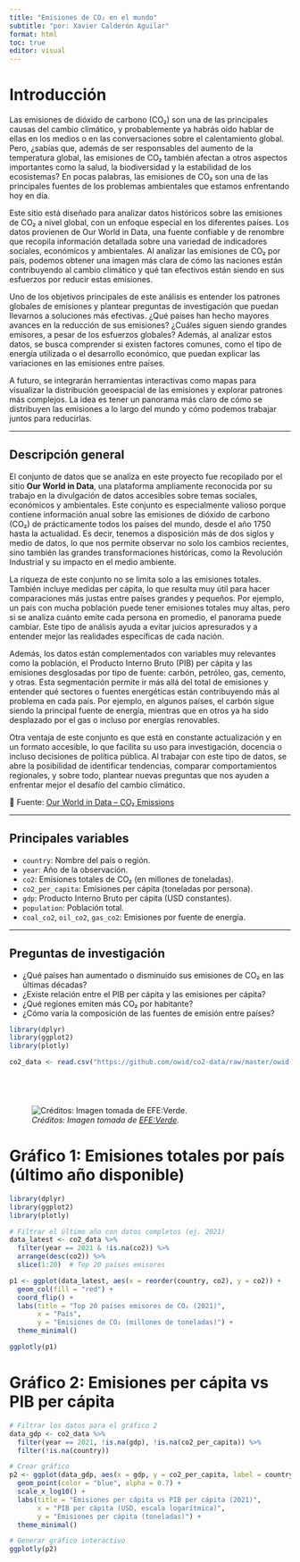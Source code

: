 ```yaml
---
title: "Emisiones de CO₂ en el mundo"
subtitle: "por: Xavier Calderón Aguilar"
format: html
toc: true
editor: visual
---
```


# Introducción

Las emisiones de dióxido de carbono (CO₂) son una de las principales causas del cambio climático, y probablemente ya habrás oído hablar de ellas en los medios o en las conversaciones sobre el calentamiento global. Pero, ¿sabías que, además de ser responsables del aumento de la temperatura global, las emisiones de CO₂ también afectan a otros aspectos importantes como la salud, la biodiversidad y la estabilidad de los ecosistemas? En pocas palabras, las emisiones de CO₂ son una de las principales fuentes de los problemas ambientales que estamos enfrentando hoy en día.

Este sitio está diseñado para analizar datos históricos sobre las emisiones de CO₂ a nivel global, con un enfoque especial en los diferentes países. Los datos provienen de Our World in Data, una fuente confiable y de renombre que recopila información detallada sobre una variedad de indicadores sociales, económicos y ambientales. Al analizar las emisiones de CO₂ por país, podemos obtener una imagen más clara de cómo las naciones están contribuyendo al cambio climático y qué tan efectivos están siendo en sus esfuerzos por reducir estas emisiones.

Uno de los objetivos principales de este análisis es entender los patrones globales de emisiones y plantear preguntas de investigación que puedan llevarnos a soluciones más efectivas. ¿Qué países han hecho mayores avances en la reducción de sus emisiones? ¿Cuáles siguen siendo grandes emisores, a pesar de los esfuerzos globales? Además, al analizar estos datos, se busca comprender si existen factores comunes, como el tipo de energía utilizada o el desarrollo económico, que puedan explicar las variaciones en las emisiones entre países.

A futuro, se integrarán herramientas interactivas como mapas para visualizar la distribución geoespacial de las emisiones y explorar patrones más complejos. La idea es tener un panorama más claro de cómo se distribuyen las emisiones a lo largo del mundo y cómo podemos trabajar juntos para reducirlas.

---

## Descripción general

El conjunto de datos que se analiza en este proyecto fue recopilado por el sitio **Our World in Data**, una plataforma ampliamente reconocida por su trabajo en la divulgación de datos accesibles sobre temas sociales, económicos y ambientales. Este conjunto es especialmente valioso porque contiene información anual sobre las emisiones de dióxido de carbono (CO₂) de prácticamente todos los países del mundo, desde el año 1750 hasta la actualidad. Es decir, tenemos a disposición más de dos siglos y medio de datos, lo que nos permite observar no solo los cambios recientes, sino también las grandes transformaciones históricas, como la Revolución Industrial y su impacto en el medio ambiente.

La riqueza de este conjunto no se limita solo a las emisiones totales. También incluye medidas per cápita, lo que resulta muy útil para hacer comparaciones más justas entre países grandes y pequeños. Por ejemplo, un país con mucha población puede tener emisiones totales muy altas, pero si se analiza cuánto emite cada persona en promedio, el panorama puede cambiar. Este tipo de análisis ayuda a evitar juicios apresurados y a entender mejor las realidades específicas de cada nación.

Además, los datos están complementados con variables muy relevantes como la población, el Producto Interno Bruto (PIB) per cápita y las emisiones desglosadas por tipo de fuente: carbón, petróleo, gas, cemento, y otras. Esta segmentación permite ir más allá del total de emisiones y entender qué sectores o fuentes energéticas están contribuyendo más al problema en cada país. Por ejemplo, en algunos países, el carbón sigue siendo la principal fuente de energía, mientras que en otros ya ha sido desplazado por el gas o incluso por energías renovables.

Otra ventaja de este conjunto es que está en constante actualización y en un formato accesible, lo que facilita su uso para investigación, docencia o incluso decisiones de política pública. Al trabajar con este tipo de datos, se abre la posibilidad de identificar tendencias, comparar comportamientos regionales, y sobre todo, plantear nuevas preguntas que nos ayuden a enfrentar mejor el desafío del cambio climático.

📌 Fuente: [Our World in Data – CO₂ Emissions](https://ourworldindata.org/co2-and-other-greenhouse-gas-emissions)

---

## Principales variables

- `country`: Nombre del país o región.
- `year`: Año de la observación.
- `co2`: Emisiones totales de CO₂ (en millones de toneladas).
- `co2_per_capita`: Emisiones per cápita (toneladas por persona).
- `gdp`: Producto Interno Bruto per cápita (USD constantes).
- `population`: Población total.
- `coal_co2`, `oil_co2`, `gas_co2`: Emisiones por fuente de energía.

---

## Preguntas de investigación

- ¿Qué países han aumentado o disminuido sus emisiones de CO₂ en las últimas décadas?
- ¿Existe relación entre el PIB per cápita y las emisiones per cápita?
- ¿Qué regiones emiten más CO₂ por habitante?
- ¿Cómo varía la composición de las fuentes de emisión entre países?

```r
library(dplyr)
library(ggplot2)
library(plotly)

co2_data <- read.csv("https://github.com/owid/co2-data/raw/master/owid-co2-data.csv")






```
![*Créditos: Imagen tomada de [EFE:Verde](https://efeverde.com/emisiones-mundiales-co2-record/).*](https://efeverde.com/wp-content/uploads/2022/01/AAALEMANIA-chimeneas-planta-Boxberg-HUMO.jpg)

# Gráfico 1: Emisiones totales por país (último año disponible)


```r
library(dplyr)
library(ggplot2)
library(plotly)

# Filtrar el último año con datos completos (ej. 2021)
data_latest <- co2_data %>%
  filter(year == 2021 & !is.na(co2)) %>%
  arrange(desc(co2)) %>%
  slice(1:20)  # Top 20 países emisores

p1 <- ggplot(data_latest, aes(x = reorder(country, co2), y = co2)) +
  geom_col(fill = "red") +
  coord_flip() +
  labs(title = "Top 20 países emisores de CO₂ (2021)",
       x = "País",
       y = "Emisiones de CO₂ (millones de toneladas)") +
  theme_minimal()

ggplotly(p1)
```


# Gráfico 2: Emisiones per cápita vs PIB per cápita

```r
# Filtrar los datos para el gráfico 2
data_gdp <- co2_data %>%
  filter(year == 2021, !is.na(gdp), !is.na(co2_per_capita)) %>%
  filter(!is.na(country))

# Crear gráfico
p2 <- ggplot(data_gdp, aes(x = gdp, y = co2_per_capita, label = country)) +
  geom_point(color = "blue", alpha = 0.7) +
  scale_x_log10() +
  labs(title = "Emisiones per cápita vs PIB per cápita (2021)",
       x = "PIB per cápita (USD, escala logarítmica)",
       y = "Emisiones per cápita (toneladas)") +
  theme_minimal()

# Generar gráfico interactivo
ggplotly(p2)
```